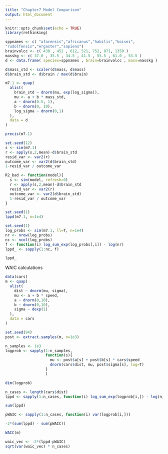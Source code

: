 ```yaml
---
title: "Chapter7 Model Comparison"
output: html_document
---
```


```r
knitr::opts_chunk$set(echo = TRUE)
library(rethinking)
```
```r
sppnames <- c( "afarensis","africanus","habilis","boisei",
"rudolfensis","ergaster","sapiens")
brainvolcc <- c( 438 , 452 , 612, 521, 752, 871, 1350 )
masskg <- c( 37.0 , 35.5 , 34.5 , 41.5 , 55.5 , 61.0 , 53.5 )
d <- data.frame( species=sppnames , brain=brainvolcc , mass=masskg )
```

```r
d$mass_std <- scaler(d$mass, d$mass)
d$brain_std <- d$brain / max(d$brain)
```

```r
m7.1 <- quap(
  alist(
    brain_std ~ dnorm(mu, exp(log_sigma)),
    mu <- a + b * mass_std,
    a ~ dnorm(0.5, 1),
    b ~ dnorm(0, 10),
    log_sigma ~ dnorm(0,1)
  ), 
  data = d
)
```

```r
precis(m7.1)
```
```r
set.seed(12)
s <- sim(m7.1)
r <- apply(s,2,mean)-d$brain_std
resid_var <- var2(r)
outcome_var <- var2(d$brain_std)
1-resid_var / outcome_var

```
```r
R2_bad <- function(model){
  s <- sim(model, refresh=0)
  r <- apply(s,2,mean)-d$brain_std
  resid_var <- var2(r)
  outcome_var <- var2(d$brain_std)
  1-resid_var / outcome_var
}

```

```r
set.seed(1)
lppd(m7.1, n=1e4)
```
```r
set.seed(1)
log_probs <- sim(m7.1, ll=T, n=1e4)
nr <- nrow(log_probs)
nc <- ncol(log_probs)
f <- function(i) log_sum_exp(log_probs[,i]) - log(nr)
lppd_ <- sapply(1:nc, f)
```

```r
lppd_
```
WAIC calculations
```r
data(cars)
m <- quap(
  alist(
    dist ~ dnorm(mu, sigma),
    mu <- a + b * speed,
    a ~ dnorm(0,10),
    b ~ dnorm(0,10),
    sigma ~ dexp(1)
  ),
  data = cars
)
```
```r
set.seed(94)
post <- extract.samples(m, n=1e3)
```
```r
n_samples <- 1e3
logprob <- sapply(1:n_samples,
                  function(s){
                    mu <- post$a[s] + post$b[s] * cars$speed
                    dnorm(cars$dist, mu, post$sigma[s], log=T)
                  }
                  )
```
```r
dim(logprob)
```

```r
n_cases <- length(cars$dist)
lppd <- sapply(1:n_cases, function(i) log_sum_exp(logprob[i,]) - log(n_samples))
```
```r
sum(lppd)
```
```r
pWAIC <- sapply(1:n_cases, function(i) var(logprob[i,]))
```

```r
-2*(sum(lppd) - sum(pWAIC))
```

```r
WAIC(m)
```
```r
waic_vec <- -2*(lppd-pWAIC)
sqrt(var(waic_vec) * n_cases)
```

